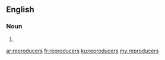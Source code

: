 ==English==

===Noun===
{{head|en|plural}}

# {{plural of|reproducer|lang=en}}

[[ar:reproducers]]
[[fr:reproducers]]
[[ku:reproducers]]
[[my:reproducers]]